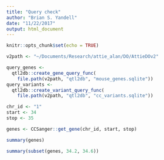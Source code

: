 ```yaml
---
title: "Query check"
author: "Brian S. Yandell"
date: "11/22/2017"
output: html_document
---
```


```r
knitr::opts_chunk$set(echo = TRUE)
```

```r
v2path <- "~/Documents/Research/attie_alan/DO/AttieDOv2"
```

```r
query_genes <- 
  qtl2db::create_gene_query_func(
    file.path(v2path, "qtl2db", "mouse_genes.sqlite"))
query_variants <- 
  qtl2db::create_variant_query_func(
    file.path(v2path, "qtl2db", "cc_variants.sqlite"))
```

```r
chr_id <- "1"
start <- 34
stop <- 35
```

```r
genes <- CCSanger::get_gene(chr_id, start, stop)
```

```r
summary(genes)
```

```r
summary(subset(genes, 34.2, 34.6))
```

